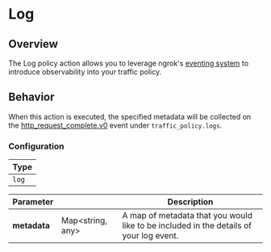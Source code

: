 # Log

## Overview

The Log policy action allows you to leverage ngrok's [eventing system](/obs) to introduce observability into your traffic policy.

## Behavior

When this action is executed, the specified metadata will be collected on the [http_request_complete.v0](/obs/reference/#tcp_request_completev0) event
under `traffic_policy.logs`.

### Configuration

| Type  |
| ----- |
| `log` |

| Parameter    | &nbsp;                 | Description                                                                            |
| ------------ | ---------------------- | -------------------------------------------------------------------------------------- |
| **metadata** | Map&lt;string, any&gt; | A map of metadata that you would like to be included in the details of your log event. |
